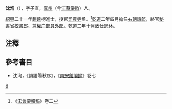 '''沈洵'''（{{bd|?||?|}}），字子直，[[真州|真州]]（今[[江蘇|江蘇]][[儀徵|儀徵]]）人。

[[紹興|紹興]]二十一年[[趙逵|趙逵]]榜進士，授官[[司農寺|司農寺]]丞。<ref>《[[宋會要輯稿|宋會要輯稿]]》卷二</ref>[[乾道_(南宋)|乾道]]二年四月擔任[[朝請郎|右朝請郎]]，終官[[秘書省|秘書省]][[校書郎|校書郎]]、兼權[[户部|户部]][[員外郎|員外郎]]。乾道二年十月致仕退休。

==注釋==
{{reflist}}

==參考書目==
*沈洵，《韻語陽秋序》，《[[南宋館閣録|南宋館閣録]]》卷七
[[category:宋朝官員|S]]